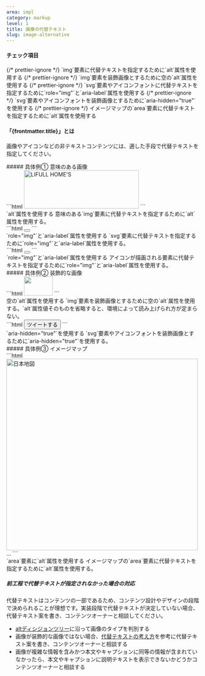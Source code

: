 ```yaml
---
area: impl
category: markup
level: 1
title: 画像の代替テキスト
slug: image-alternative
---
```



#### チェック項目

<Checkpoint>
  {/* prettier-ignore */}
  <span slot="title">`img`要素に代替テキストを指定するために`alt`属性を使用する</span>
</Checkpoint>

<Checkpoint>
  {/* prettier-ignore */}
  <span slot="title">`img`要素を装飾画像とするために空の`alt`属性を使用する</span>
</Checkpoint>

<Checkpoint>
  {/* prettier-ignore */}
  <span slot="title">`svg`要素やアイコンフォントに代替テキストを指定するために`role="img"`と`aria-label`属性を使用する</span>
</Checkpoint>

<Checkpoint>
  {/* prettier-ignore */}
  <span slot="title">`svg`要素やアイコンフォントを装飾画像とするために`aria-hidden="true"`を使用する</span>
</Checkpoint>

<Checkpoint>
  {/* prettier-ignore */}
  <span slot="title">イメージマップの`area`要素に代替テキストを指定するために`alt`属性を使用する</span>
</Checkpoint>

#### 「{frontmatter.title}」とは

<Level level={frontmatter.level} />

画像やアイコンなどの非テキストコンテンツには、適した手段で代替テキストを指定してください。

<Cases>
  <div slot="title">
    ##### 具体例① 意味のある画像
  </div>
  <Case span={2} type="good">
    <div slot="figure">
      ```html
      <img src="homes-logo.svg" alt="LIFULL HOME'S" width="300" height="100" />
      ```
    </div>
    <span slot="title">`alt`属性を使用する</span>
    <span>意味のある`img`要素に代替テキストを指定するために`alt`属性を使用する。</span>
  </Case>
  <Case span={2} type="good">
    <div slot="figure">
      ```html
      <button type="button">
        <svg viewBox="0 0 64 64" role="img" aria-label="メニュー">…</svg>
      </button>
      ```
    </div>
    <span slot="title">`role="img"`と`aria-label`属性を使用する</span>
    <span>`svg`要素に代替テキストを指定するために`role="img"`と`aria-label`属性を使用する。</span>
  </Case>
  <Case span={2} type="good">
    <div slot="figure">
      ```html
      <button type="button">
        <span class="fa-solid fa-info" role="img" aria-label="情報"></span>
      </button>
      ```
    </div>
    <span slot="title">`role="img"`と`aria-label`属性を使用する</span>
    <span>アイコンが描画される要素に代替テキストを指定するために`role="img"`と`aria-label`属性を使用する。</span>
  </Case>
</Cases>

<Cases>
  <div slot="title">
    ##### 具体例② 装飾的な画像
  </div>
  <Case span={2} type="good">
    <div slot="figure">
      ```html
      <img src="homes-kun.png" alt="" width="75" height="50" />
      ```
    </div>
    <span slot="title">空の`alt`属性を使用する</span>
    <span>`img`要素を装飾画像とするために空の`alt`属性を使用する。`alt`属性値そのものを省略すると、環境によって読み上げられ方が定まらない。</span>
  </Case>
  <Case span={2} type="good">
    <div slot="figure">
      ```html
      <button type="button">
        <span class="fa-brands fa-twitter" aria-hidden="true"></span>
        ツイートする
      </button>
      ```
    </div>
    <span slot="title">`aria-hidden="true"`を使用する</span>
    <span>`svg`要素やアイコンフォントを装飾画像とするために`aria-hidden="true"`を使用する。</span>
  </Case>
</Cases>

<Cases>
  <div slot="title">
    ##### 具体例③ イメージマップ
  </div>
  <Case span={2} type="good">
    <div slot="figure">
      ```html
      <img src="nihon-chizu.png" alt="日本地図" width="500" height="500" usemap="#map" />
      <map id="map">
        <area
          shape="poly"
          coords="476,31,492,25,540,85,587,84,590,122,523,161,431,190,427,145,484,91,485,62"
          href="#hokkaido"
          alt="北海道"
        />
        …
      </map>
      ```
    </div>
    <span slot="title">`area`要素に`alt`属性を使用する</span>
    <span>イメージマップの`area`要素に代替テキストを指定するために`alt`属性を使用する。</span>
  </Case>
</Cases>

##### 前工程で代替テキストが指定されなかった場合の対応

代替テキストはコンテンツの一部であるため、コンテンツ設計やデザインの段階で決められることが理想です。実装段階で代替テキストが決定していない場合、代替テキスト案を書き、コンテンツオーナーと相談してください。

- [altディシジョンツリー](https://www.w3.org/WAI/tutorials/images/decision-tree/ja)に沿って画像のタイプを判別する
- 画像が装飾的な画像ではない場合、[代替テキストの考え方](/accessibility-guidelines/alternative-text.html)を参考に代替テキスト案を書き、コンテンツオーナーと相談する
- 画像が複雑な情報を含みかつ本文やキャプションに同等の情報が含まれていなかったら、本文やキャプションに説明テキストを表示できないかどうかコンテンツオーナーと相談する
